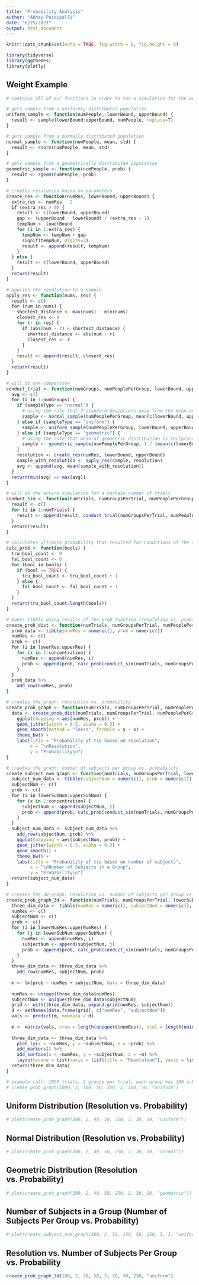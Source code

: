 ```yaml
---
title: "Probability Analysis"
author: "Abhay Paidipalli"
date: "6/25/2021"
output: html_document
---
```


```r
knitr::opts_chunk$set(echo = TRUE, fig.width = 9, fig.height = 5)

library(tidyverse)
library(ggthemes)
library(plotly)

```

## Weight Example

```r
# contains all of our functions in order to run a simulation for the weight example

# gets sample from a uniformly distributed population
uniform_sample <- function(numPeople, lowerBound, upperBound) {
  result <- sample(lowerBound:upperBound, numPeople, replace=T)
}

# gets sample from a normally distributed population
normal_sample <- function(numPeople, mean, std) {
  result <- rnorm(numPeople, mean, std)
}

# gets sample from a geometrically distributed population
geometric_sample <- function(numPeople, prob) {
  result <- rgeom(numPeople, prob)
}

# creates resolution based on parameters
create_res <- function(numRes, lowerBound, upperBound) {
  extra_res <- numRes - 2
  if (extra_res > 0) {
    result <- c(lowerBound, upperBound)
    gap <- (upperBound - lowerBound) / (extra_res + 1)
    tempNum <- lowerBound
    for (i in 1:extra_res) {
      tempNum <- tempNum + gap
      signif(tempNum, digits=2)
      result <- append(result, tempNum)
    }
  } else {
    result <- c(lowerBound, upperBound)
  }
  return(result)
}

# applies the resolution to a sample
apply_res <- function(nums, res) {
  result <- c()
  for (num in nums) {
    shortest_distance <- max(nums) - min(nums)
    closest_res <- 0
    for (r in res) {
      if (abs(num - r) < shortest_distance) {
        shortest_distance <- abs(num - r)
        closest_res <- r
      }
    }
    result <- append(result, closest_res)
  }
  return(result)
}

# will do one comparison 
conduct_trial <- function(numGroups, numPeoplePerGroup, lowerBound, upperBound, numRes, sampleType) {
  avg <- c()
  for (i in 1:numGroups) {
    if (sampleType == "normal") {
      # using the rule that 3 standard deviations away from the mean equals 99.7% of the area
      sample <- normal_sample(numPeoplePerGroup, mean(c(lowerBound, upperBound)), (upperBound - lowerBound) / 3)
    } else if (sampleType == "uniform") {
      sample <- uniform_sample(numPeoplePerGroup, lowerBound, upperBound)
    } else if (sampleType == "geometric") {
      # using the rule that mean of geometric distribution is reciprocal of probability (will estimate this around a quarter of the way from lower to upper bounds)
      sample <- geometric_sample(numPeoplePerGroup, 1 / (mean(c(lowerBound, mean(c(lowerBound, upperBound))))))
    }
    resolution <- create_res(numRes, lowerBound, upperBound)
    sample_with_resolution <- apply_res(sample, resolution)
    avg <- append(avg, mean(sample_with_resolution))
  }
  return(min(avg) == max(avg))
}

# will do the entire simulation for a certain number of trials
conduct_sim <- function(numTrials, numGroupsPerTrial, numPeoplePerGroup, lowerBound, upperBound, numRes, sampleType) {
  result <- c()
  for (i in 1:numTrials) {
    result <- append(result, conduct_trial(numGroupsPerTrial, numPeoplePerGroup, lowerBound, upperBound, numRes, sampleType))
  }
  return(result)
}

# calculates ultimate probability that resulted for conditions of the simulation
calc_prob <- function(bools) {
  tru_bool_count <- 0
  fal_bool_count <- 0
  for (bool in bools) {
    if (bool == TRUE) {
      tru_bool_count <- tru_bool_count + 1
    } else {
      fal_bool_count <- fal_bool_count + 1
    }
  }
  return(tru_bool_count/length(bools))
}

# makes tibble using results of the prob function (resolution vs. probability)
create_prob_dist <- function(numTrials, numGroupsPerTrial, numPeoplePerGroup, lowerBound, upperBound, lowerRes, upperRes, concentration, sampleType) {
  prob_data <- tibble(numRes = numeric(), prob = numeric())
  numRes <- c()
  prob <- c()
  for (i in lowerRes:upperRes) {
    for (x in 1:concentration) {
      numRes <- append(numRes, i)
      prob <- append(prob, calc_prob(conduct_sim(numTrials, numGroupsPerTrial, numPeoplePerGroup, lowerBound, upperBound, i, sampleType)))
    }
  }
  prob_data %>% 
    add_row(numRes, prob)
}

# creates the graph: resolution vs. probability
create_prob_graph <- function(numTrials, numGroupsPerTrial, numPeoplePerGroup, lowerBound, upperBound, lowerRes, upperRes, concentration, sampleType) {
  data <- create_prob_dist(numTrials, numGroupsPerTrial, numPeoplePerGroup, lowerBound, upperBound, lowerRes, upperRes, concentration, sampleType) %>% 
    ggplot(mapping = aes(numRes, prob)) + 
    geom_jitter(width = 0.5, alpha = 0.3) +
    geom_smooth(method = "loess", formula = y ~ x) +
    theme_bw() +
    labs(title = "Probability of tie based on resolution",
         x = "\nResolution",
         y = "Probability\n")
}

# creates the graph: number of subjects per group vs. probability
create_subject_num_graph <- function(numTrials, numGroupsPerTrial, lowerSubNum, upperSubNum, lowerBound, upperBound, numRes, concentration, sampleType) {
  subject_num_data <- tibble(subjectNum = numeric(), prob = numeric())
  subjectNum <- c()
  prob <- c()
  for (i in lowerSubNum:upperSubNum) {
    for (x in 1:concentration) {
      subjectNum <- append(subjectNum, i)
      prob <- append(prob, calc_prob(conduct_sim(numTrials, numGroupsPerTrial, i, lowerBound, upperBound, numRes, sampleType)))
    }
  }
  subject_num_data <- subject_num_data %>% 
    add_row(subjectNum, prob) %>% 
    ggplot(mapping = aes(subjectNum, prob)) + 
    geom_jitter(width = 0.5, alpha = 0.3) + 
    geom_smooth() + 
    theme_bw() + 
    labs(title = "Probability of tie based on number of subjects",
         x = "\nNumber of Subjects in a Group",
         y = "Probability\n")
  return(subject_num_data)
}

# creates the 3D-graph: resolution vs. number of subjects per group vs. probability
create_prob_graph_3d <- function(numTrials, numGroupsPerTrial, lowerSubNum, upperSubNum, lowerNumRes, upperNumRes, lowerBound, upperBound, sampleType) {
  three_dim_data <- tibble(numRes = numeric(), subjectNum = numeric(), prob = numeric())
  numRes <- c()
  subjectNum <- c()
  prob <- c()
  for (i in lowerNumRes:upperNumRes) {
    for (j in lowerSubNum:upperSubNum) {
      numRes <- append(numRes, i)
      subjectNum <- append(subjectNum, j)
      prob <- append(prob, calc_prob(conduct_sim(numTrials, numGroupsPerTrial, j, lowerBound, upperBound, i, sampleType)))
    }
  }
  three_dim_data <- three_dim_data %>% 
    add_row(numRes, subjectNum, prob)
  
  m <- lm(prob ~ numRes + subjectNum, data = three_dim_data)
  
  numRes <- unique(three_dim_data$numRes)
  subjectNum <- unique(three_dim_data$subjectNum)
  grid <- with(three_dim_data, expand.grid(numRes, subjectNum))
  d <- setNames(data.frame(grid), c("numRes", "subjectNum"))
  vals <- predict(m, newdata = d)
  
  m <- matrix(vals, nrow = length(unique(d$numRes)), ncol = length(unique(d$subjectNum)))
  
  three_dim_data <- three_dim_data %>% 
    plot_ly(x = ~numRes, y = ~subjectNum, z = ~prob) %>% 
    add_markers() %>% 
    add_surface(x = ~numRes, y = ~subjectNum, z = ~m) %>% 
    layout(scene = list(xaxis = list(title = "Resolution"), yaxis = list(title = "Number of Subjects"), zaxis = list(title = "Probability")))
  return(three_dim_data)
}

# example call: 1000 trials, 2 groups per trial, each group has 100 subjects, uniform distribution is of range 50-250, the resolution range we are observing is between 2-100, we will be using 50 points at each resolution value in order to get a more concentrated graph
# create_prob_graph(1000, 2, 100, 50, 250, 2, 100, 50, "uniform")

```

## Uniform Distribution (Resolution vs. Probability)

```r

# plot(create_prob_graph(300, 2, 40, 50, 250, 2, 30, 10, "uniform"))

```

## Normal Distribution (Resolution vs. Probability)

```r

# plot(create_prob_graph(300, 2, 40, 50, 250, 2, 30, 10, "normal"))

```

## Geometric Distribution (Resolution vs. Probability)

```r

# plot(create_prob_graph(300, 2, 40, 50, 250, 2, 30, 10, "geometric"))

```

## Number of Subjects in a Group (Number of Subjects Per Group vs. Probability)

```r

# plot(create_subject_num_graph(300, 2, 50, 150, 50, 250, 5, 3, "uniform"))

```

## Resolution vs. Number of Subjects Per Group vs. Probability

```r

create_prob_graph_3d(100, 2, 20, 50, 5, 20, 50, 250, "uniform")

```



